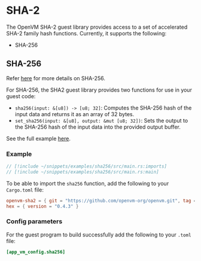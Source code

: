 # SHA-2

The OpenVM SHA-2 guest library provides access to a set of accelerated SHA-2 family hash functions. Currently, it supports the following:

- SHA-256

## SHA-256

Refer [here](https://nvlpubs.nist.gov/nistpubs/FIPS/NIST.FIPS.180-4.pdf) for more details on SHA-256.

For SHA-256, the SHA2 guest library provides two functions for use in your guest code:

- `sha256(input: &[u8]) -> [u8; 32]`: Computes the SHA-256 hash of the input data and returns it as an array of 32 bytes.
- `set_sha256(input: &[u8], output: &mut [u8; 32])`: Sets the output to the SHA-256 hash of the input data into the provided output buffer.

See the full example [here](https://github.com/openvm-org/openvm/blob/main/examples/sha256/src/main.rs).

### Example

```rust
// [!include ~/snippets/examples/sha256/src/main.rs:imports]
// [!include ~/snippets/examples/sha256/src/main.rs:main]
```

To be able to import the `sha256` function, add the following to your `Cargo.toml` file:

```toml
openvm-sha2 = { git = "https://github.com/openvm-org/openvm.git", tag = "v1.4.0" }
hex = { version = "0.4.3" }
```

### Config parameters

For the guest program to build successfully add the following to your `.toml` file:

```toml
[app_vm_config.sha256]
